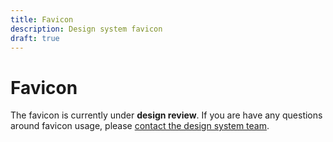```yaml
---
title: Favicon
description: Design system favicon
draft: true
---
```


# Favicon

<Favicons />

<Highlight>

The favicon is currently under **design review**. If you are have any questions around favicon usage, please [contact the design system team](/contact/).

</Highlight>
